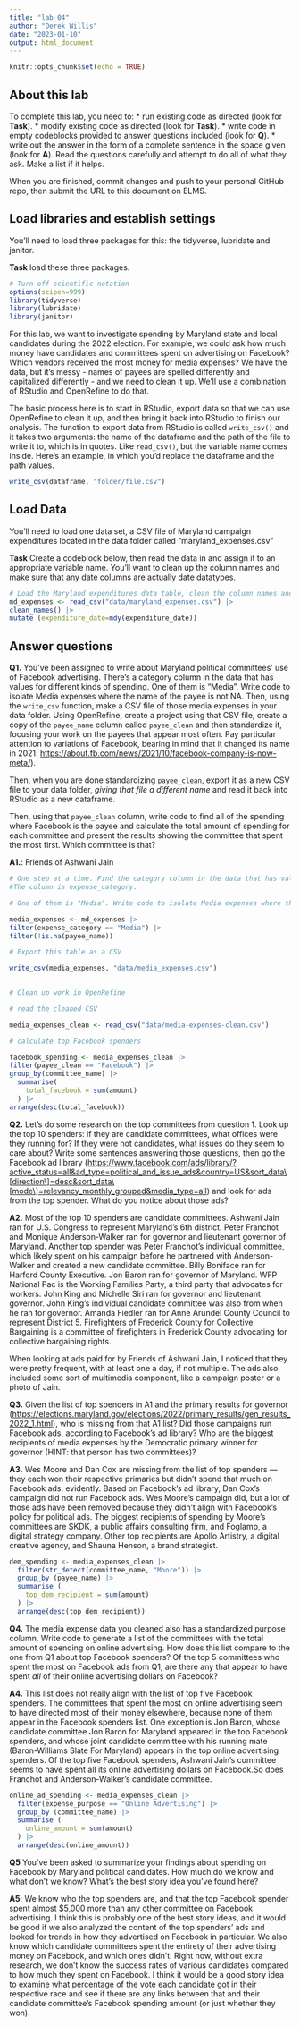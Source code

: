 ```yaml
---
title: "lab_04"
author: "Derek Willis"
date: "2023-01-10"
output: html_document
---
```


```r
knitr::opts_chunk$set(echo = TRUE)
```

## About this lab

To complete this lab, you need to: \* run existing code as directed (look for **Task**). \* modify existing code as directed (look for **Task**). \* write code in empty codeblocks provided to answer questions included (look for **Q**). \* write out the answer in the form of a complete sentence in the space given (look for **A**). Read the questions carefully and attempt to do all of what they ask. Make a list if it helps.

When you are finished, commit changes and push to your personal GitHub repo, then submit the URL to this document on ELMS.

## Load libraries and establish settings

You'll need to load three packages for this: the tidyverse, lubridate and janitor.

**Task** load these three packages.

```r
# Turn off scientific notation
options(scipen=999)
library(tidyverse)
library(lubridate)
library(janitor)

```

For this lab, we want to investigate spending by Maryland state and local candidates during the 2022 election. For example, we could ask how much money have candidates and committees spent on advertising on Facebook? Which vendors received the most money for media expenses? We have the data, but it's messy - names of payees are spelled differently and capitalized differently - and we need to clean it up. We'll use a combination of RStudio and OpenRefine to do that.

The basic process here is to start in RStudio, export data so that we can use OpenRefine to clean it up, and then bring it back into RStudio to finish our analysis. The function to export data from RStudio is called `write_csv()` and it takes two arguments: the name of the dataframe and the path of the file to write it to, which is in quotes. Like `read_csv()`, but the variable name comes inside. Here's an example, in which you'd replace the dataframe and the path values.

```r
write_csv(dataframe, "folder/file.csv")
```

## Load Data

You'll need to load one data set, a CSV file of Maryland campaign expenditures located in the data folder called "maryland_expenses.csv"

**Task** Create a codeblock below, then read the data in and assign it to an appropriate variable name. You'll want to clean up the column names and make sure that any date columns are actually date datatypes.

```r
# Load the Maryland expenditures data table, clean the column names and convert columns with dates into actual dates.
md_expenses <- read_csv("data/maryland_expenses.csv") |>
clean_names() |>
mutate (expenditure_date=mdy(expenditure_date))
```

## Answer questions

**Q1.** You've been assigned to write about Maryland political committees' use of Facebook advertising. There's a category column in the data that has values for different kinds of spending. One of them is "Media". Write code to isolate Media expenses where the name of the payee is not NA. Then, using the `write_csv` function, make a CSV file of those media expenses in your data folder. Using OpenRefine, create a project using that CSV file, create a copy of the `payee_name` column called `payee_clean` and then standardize it, focusing your work on the payees that appear most often. Pay particular attention to variations of Facebook, bearing in mind that it changed its name in 2021: <https://about.fb.com/news/2021/10/facebook-company-is-now-meta/>).

Then, when you are done standardizing `payee_clean`, export it as a new CSV file to your data folder, *giving that file a different name* and read it back into RStudio as a new dataframe.

Then, using that `payee_clean` column, write code to find all of the spending where Facebook is the payee and calculate the total amount of spending for each committee and present the results showing the committee that spent the most first. Which committee is that?

**A1.**: Friends of Ashwani Jain

```r
# One step at a time. Find the category column in the data that has values for different kinds of spending.
#The column is expense_category.

# One of them is "Media". Write code to isolate Media expenses where the name of the payee is not NA. They key here is using (!is.na(payee_name)) within a function

media_expenses <- md_expenses |>
filter(expense_category == "Media") |>
filter(!is.na(payee_name))

```

```r
# Export this table as a CSV

write_csv(media_expenses, "data/media_expenses.csv")
 

# Clean up work in OpenRefine

```

```r
# read the cleaned CSV 

media_expenses_clean <- read_csv("data/media-expenses-clean.csv") 

# calculate top Facebook spenders

facebook_spending <- media_expenses_clean |>
filter(payee_clean == "Facebook") |>
group_by(committee_name) |>
  summarise(
    total_facebook = sum(amount)
  ) |>
arrange(desc(total_facebook))

```

**Q2.** Let's do some research on the top committees from question 1. Look up the top 10 spenders: if they are candidate committees, what offices were they running for? If they were not candidates, what issues do they seem to care about? Write some sentences answering those questions, then go the Facebook ad library ([https://www.facebook.com/ads/library/?active_status=all&ad_type=political_and_issue_ads&country=US&sort_data\\[direction\\]=desc&sort_data\\[mode\\]=relevancy_monthly_grouped&media_type=all](https://www.facebook.com/ads/library/?active_status=all&ad_type=political_and_issue_ads&country=US&sort_data%5Bdirection%5D=desc&sort_data%5Bmode%5D=relevancy_monthly_grouped&media_type=all){.uri}) and look for ads from the top spender. What do you notice about those ads?

**A2.** Most of the top 10 spenders are candidate committees. Ashwani Jain ran for U.S. Congress to represent Maryland's 6th district. Peter Franchot and Monique Anderson-Walker ran for governor and lieutenant governor of Maryland. Another top spender was Peter Franchot's individual committee, which likely spent on his campaign before he partnered with Anderson-Walker and created a new candidate committee. Billy Boniface ran for Harford County Executive. Jon Baron ran for governor of Maryland. WFP National Pac is the Working Families Party, a third party that advocates for workers. John King and  Michelle Siri ran for governor and lieutenant governor. John King's individual candidate committee was also from when he ran for governor. Amanda Fiedler ran for Anne Arundel County Council to represent District 5. Firefighters of Frederick County for Collective Bargaining is a committee of firefighters in Frederick County advocating for collective bargaining rights.

When looking at ads paid for by Friends of Ashwani Jain, I noticed that they were pretty frequent, with at least one a day, if not multiple. The ads also included some sort of multimedia component, like a campaign poster or a photo of Jain.

**Q3.** Given the list of top spenders in A1 and the primary results for governor (<https://elections.maryland.gov/elections/2022/primary_results/gen_results_2022_1.html>), who is missing from that A1 list? Did those campaigns run Facebook ads, according to Facebook's ad library? Who are the biggest recipients of media expenses by the Democratic primary winner for governor (HINT: that person has two committees)?

**A3.** Wes Moore and Dan Cox are missing from the list of top spenders — they each won their respective primaries but didn't spend that much on Facebook ads, evidently. Based on Facebook's ad library, Dan Cox's campaign did not run Facebook ads. Wes Moore's campaign did, but a lot of those ads have been removed because they didn't align with Facebook's policy for political ads. The biggest recipients of spending by Moore's committees are SKDK, a public affairs consulting firm, and Foglamp, a digital strategy company. Other top recipients are Apollo Artistry, a digital creative agency, and Shauna Henson, a brand strategist.

```r
dem_spending <- media_expenses_clean |>
  filter(str_detect(committee_name, "Moore")) |>
  group_by (payee_name) |>
  summarise (
    top_dem_recipient = sum(amount) 
  ) |>
  arrange(desc(top_dem_recipient))

```

**Q4.** The media expense data you cleaned also has a standardized purpose column. Write code to generate a list of the committees with the total amount of spending on online advertising. How does this list compare to the one from Q1 about top Facebook spenders? Of the top 5 committees who spent the most on Facebook ads from Q1, are there any that appear to have spent *all* of their online advertising dollars on Facebook?

**A4.** This list does not really align with the list of top five Facebook spenders. The committees that spent the most on online advertising seem to have directed most of their money elsewhere, because none of them appear in the Facebook spenders list. One exception is Jon Baron, whose candidate committee Jon Baron for Maryland appeared in the top Facebook spenders, and whose joint candidate committee with his running mate (Baron-Williams Slate For Maryland) appears in the top online advertising spenders. Of the top five Facebook spenders, Ashwani Jain's committee seems to have spent all its online advertising dollars on Facebook.So does Franchot and Anderson-Walker's candidate committee. 

```r
online_ad_spending <- media_expenses_clean |>
  filter(expense_purpose == "Online Advertising") |>
  group_by (committee_name) |>
  summarise (
    online_amount = sum(amount)
  ) |>
  arrange(desc(online_amount))

```

**Q5** You've been asked to summarize your findings about spending on Facebook by Maryland political candidates. How much do we know and what don't we know? What's the best story idea you've found here?

**A5**: We know who the top spenders are, and that the top Facebook spender spent almost $5,000 more than any other committee on Facebook advertising. I think this is probably one of the best story ideas, and it would be good if we also analyzed the content of the top spenders' ads and looked for trends in how they advertised on Facebook in particular. We also know which candidate committees spent the entirety of their advertising money on Facebook, and which ones didn't. Right now, without extra research, we don't know the success rates of various candidates compared to how much they spent on Facebook. I think it would be a good story idea to examine what percentage of the vote each candidate got in their respective race and see if there are any links between that and their candidate committee's Facebook spending amount (or just whether they won). 
